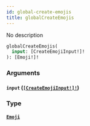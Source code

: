```yaml
---
id: global-create-emojis
title: globalCreateEmojis
---
```


No description

```graphql
globalCreateEmojis(
  input: [CreateEmojiInput!]!
): [Emoji!]!

```

### Arguments

#### `input` ([`[CreateEmojiInput!]!`](/docs/graphql/inputs/create-emoji-input))

### Type

#### [`Emoji`](/docs/graphql/objects/emoji)
